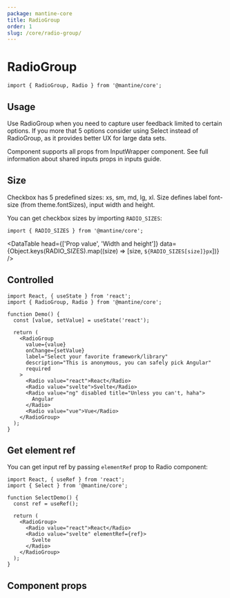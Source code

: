 ```yaml
---
package: mantine-core
title: RadioGroup
order: 1
slug: /core/radio-group/
---
```



# RadioGroup

<PageHeader
  source="mantine-core/src/RadioGroup/RadioGroup.tsx"
  docs="core/RadioGroup.mdx"
  package="@mantine/core"
/>

```tsx
import { RadioGroup, Radio } from '@mantine/core';
```

## Usage

Use RadioGroup when you need to capture user feedback limited to certain options.
If you more that 5 options consider using <GatsbyLink to="/core/select">Select</GatsbyLink> instead of RadioGroup,
as it provides better UX for large data sets.

Component supports all props from <GatsbyLink to="/core/input-wrapper">InputWrapper</GatsbyLink> component.
See full information about shared inputs props in <GatsbyLink to="/guides/inputs">inputs guide</GatsbyLink>.

<RadioGroupConfigurator />

## Size

Checkbox has 5 predefined sizes: xs, sm, md, lg, xl.
Size defines label font-size (from <GatsbyLink to="/pages/theming/">theme.fontSizes</GatsbyLink>), input width and height.

<RadioSizesDemo />

You can get checkbox sizes by importing `RADIO_SIZES`:

```tsx
import { RADIO_SIZES } from '@mantine/core';
```

<DataTable
  head={['Prop value', 'Width and height']}
  data={Object.keys(RADIO_SIZES).map((size) => [size, `${RADIO_SIZES[size]}px`])}
/>

## Controlled

```tsx
import React, { useState } from 'react';
import { RadioGroup, Radio } from '@mantine/core';

function Demo() {
  const [value, setValue] = useState('react');

  return (
    <RadioGroup
      value={value}
      onChange={setValue}
      label="Select your favorite framework/library"
      description="This is anonymous, you can safely pick Angular"
      required
    >
      <Radio value="react">React</Radio>
      <Radio value="svelte">Svelte</Radio>
      <Radio value="ng" disabled title="Unless you can't, haha">
        Angular
      </Radio>
      <Radio value="vue">Vue</Radio>
    </RadioGroup>
  );
}
```

## Get element ref

You can get input ref by passing `elementRef` prop to Radio component:

```tsx
import React, { useRef } from 'react';
import { Select } from '@mantine/core';

function SelectDemo() {
  const ref = useRef();

  return (
    <RadioGroup>
      <Radio value="react">React</Radio>
      <Radio value="svelte" elementRef={ref}>
        Svelte
      </Radio>
    </RadioGroup>
  );
}
```

## Component props

<PropsTable component="RadioGroup" />

